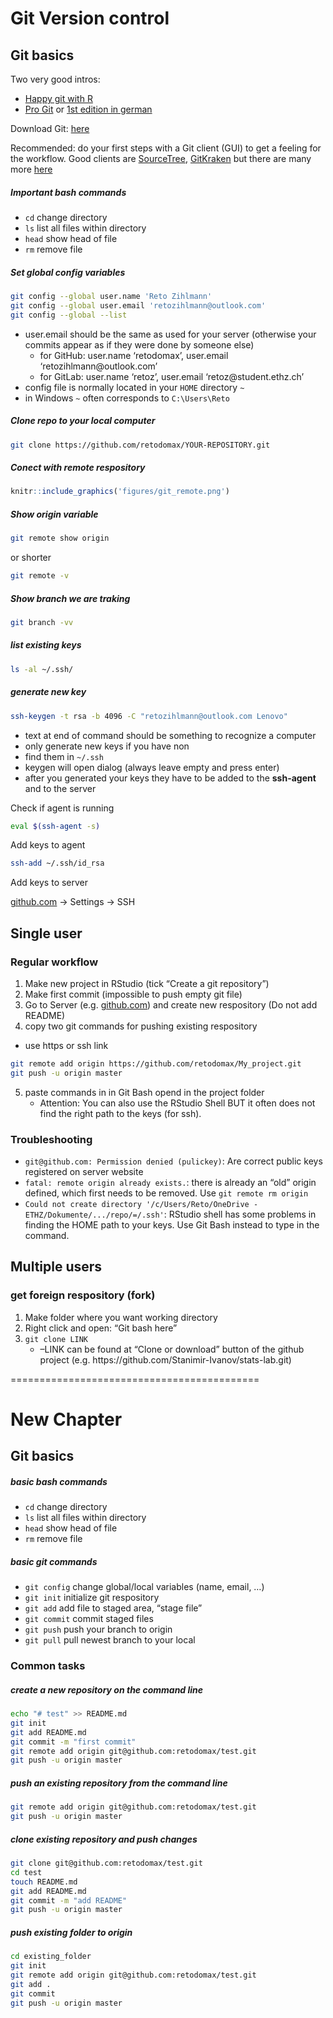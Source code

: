 # Git Version control


## Git basics

Two very good intros:

- [Happy git with R](https://happygitwithr.com/)
- [Pro Git](https://git-scm.com/book/en/v2) or [1st edition in german](https://git-scm.com/book/de/v1)

Download Git: [here](https://git-scm.com/downloads)

Recommended: do your first steps with a Git client (GUI) to get a feeling for the workflow. Good clients are [SourceTree](https://www.sourcetreeapp.com/), [GitKraken](https://www.gitkraken.com/) but there are many more [here](https://git-scm.com/downloads/guis)

##### Important bash commands {-}

* `cd` change directory
* `ls` list all files within directory
* `head` show head of file
* `rm` remove file

##### Set global config variables {-}

``` bash
git config --global user.name 'Reto Zihlmann'
git config --global user.email 'retozihlmann@outlook.com'
git config --global --list
```
- user.email should be the same as used for your server (otherwise your commits appear as if they were done by someone else)
    - for GitHub: user.name 'retodomax', user.email 'retozihlmann@outlook.com'
    - for GitLab: user.name 'retoz', user.email 'retoz@student.ethz.ch'
- config file is normally located in your `HOME` directory `~`
- in Windows `~` often corresponds to `C:\Users\Reto`



##### Clone repo to your local computer {-}

``` bash
git clone https://github.com/retodomax/YOUR-REPOSITORY.git
```

##### Conect with remote respository {-}
```r
knitr::include_graphics('figures/git_remote.png')
```


##### Show origin variable {-}

``` bash
git remote show origin
```

or shorter

``` bash
git remote -v
```

##### Show branch we are traking {-}

```bash
git branch -vv
```



##### list existing keys {-}
``` bash
ls -al ~/.ssh/
```


##### generate new key {-}

```bash
ssh-keygen -t rsa -b 4096 -C "retozihlmann@outlook.com Lenovo"
```

- text at end of command should be something to recognize a computer
- only generate new keys if you have non
- find them in `~/.ssh`
- keygen will open dialog (always leave empty and press enter)
- after you generated your keys they have to be added to the **ssh-agent** and to the server

Check if agent is running

``` bash
eval $(ssh-agent -s)
```

Add keys to agent

``` bash
ssh-add ~/.ssh/id_rsa
```

Add keys to server

[github.com](www.github.com) -> Settings -> SSH



## Single user

### Regular workflow

1. Make new project in RStudio (tick "Create a git repository")
2. Make first commit (impossible to push empty git file)
3. Go to Server (e.g. [github.com](www.github.com)) and create new respository (Do not add README)
4. copy two git commands for pushing existing respository
  - use https or ssh link

``` bash
git remote add origin https://github.com/retodomax/My_project.git
git push -u origin master
```
5. paste commands in in Git Bash opend in the project folder
    - Attention: You can also use the RStudio Shell BUT it often does not find the right path to the keys (for ssh).

### Troubleshooting

* `git@github.com: Permission denied (pulickey)`: Are correct public keys registered on server website
* `fatal: remote origin already exists.`: there is already an "old" origin defined, which first needs to be removed. Use `git remote rm origin`
* `Could not create directory '/c/Users/Reto/OneDrive - ETHZ/Dokumente/.../repo/=/.ssh'`: RStudio shell has some problems in finding the HOME path to your keys. Use Git Bash instead to type in the command.


## Multiple users

### get foreign respository (fork)


1. Make folder where you want working directory
2. Right click and open: "Git bash here"
3. `git clone LINK`
    - --LINK can be found at "Clone or download" button of the github project (e.g. https://github.com/Stanimir-Ivanov/stats-lab.git)


===========================================


# New Chapter




## Git basics

##### basic bash commands {-}

* `cd` change directory
* `ls` list all files within directory
* `head` show head of file
* `rm` remove file

##### basic git commands {-}

* `git config` change global/local variables (name, email, ...)
* `git init` initialize git respository
* `git add` add file to staged area, "stage file"
* `git commit` commit staged files
* `git push` push your branch to origin
* `git pull` pull newest branch to your local

### Common tasks

##### create a new repository on the command line {-}

``` bash
echo "# test" >> README.md
git init
git add README.md
git commit -m "first commit"
git remote add origin git@github.com:retodomax/test.git
git push -u origin master
```

##### push an existing repository from the command line {-}

``` bash
git remote add origin git@github.com:retodomax/test.git
git push -u origin master
```

##### clone existing repository and push changes {-}

``` bash
git clone git@github.com:retodomax/test.git
cd test
touch README.md
git add README.md
git commit -m "add README"
git push -u origin master
```

##### push existing folder to origin {-}

``` bash
cd existing_folder
git init
git remote add origin git@github.com:retodomax/test.git
git add .
git commit
git push -u origin master
```



